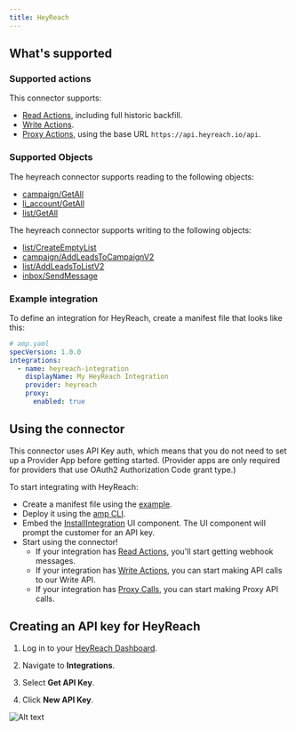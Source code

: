 ```yaml
---
title: HeyReach
---
```


## What's supported

### Supported actions

This connector supports:

- [Read Actions](/read-actions), including full historic backfill.
- [Write Actions](/write-actions).
- [Proxy Actions](/proxy-actions), using the base URL `https://api.heyreach.io/api`.

### Supported Objects
The heyreach connector supports reading to the following objects:
- [campaign/GetAll](https://documenter.getpostman.com/view/23808049/2sA2xb5F75#4aaf461e-54c4-4447-beb6-eb5ccca53fb3)
- [li_account/GetAll](https://documenter.getpostman.com/view/23808049/2sA2xb5F75#8a4d2924-d46c-443f-a4df-65216988a091)
- [list/GetAll](https://documenter.getpostman.com/view/23808049/2sA2xb5F75#c8ef68b4-c329-41ae-8298-72f2336bbb78)

The heyreach connector supports writing to the following objects:
- [list/CreateEmptyList](https://documenter.getpostman.com/view/23808049/2sA2xb5F75#69288286-5cfd-4d5b-9a7e-e758ebbdc988)
- [campaign/AddLeadsToCampaignV2](https://documenter.getpostman.com/view/23808049/2sA2xb5F75#9071e40e-3f6f-473c-b107-b07d36c25d29)
- [list/AddLeadsToListV2](https://documenter.getpostman.com/view/23808049/2sA2xb5F75#b1c5d588-09e6-4085-aafc-5a1b3a92d81a)
- [inbox/SendMessage](https://documenter.getpostman.com/view/23808049/2sA2xb5F75#6e32c3b6-bffc-4ea7-8a51-0e6416dad1df)

### Example integration

To define an integration for HeyReach, create a manifest file that looks like this:

```YAML
# amp.yaml
specVersion: 1.0.0
integrations:
  - name: heyreach-integration
    displayName: My HeyReach Integration
    provider: heyreach
    proxy:
      enabled: true
```

## Using the connector

This connector uses API Key auth, which means that you do not need to set up a Provider App before getting started. (Provider apps are only required for providers that use OAuth2 Authorization Code grant type.)

To start integrating with HeyReach:

- Create a manifest file using the [example](https://github.com/amp-labs/samples/blob/main/heyreach/amp.yaml).
- Deploy it using the [amp CLI](/cli/overview).
- Embed the [InstallIntegration](/embeddable-ui-components#install-integration) UI component. The UI component will prompt the customer for an API key.
- Start using the connector!
   - If your integration has [Read Actions](/read-actions), you'll start getting webhook messages.
   - If your integration has [Write Actions](/write-actions), you can start making API calls to our Write API.
   - If your integration has [Proxy Calls](/proxy-actions), you can start making Proxy API calls.

## Creating an API key for HeyReach

1. Log in to your [HeyReach Dashboard](https://app.heyreach.io/app/dashboard).

2. Navigate to **Integrations**.

3. Select **Get API Key**.

4. Click **New API Key**.

![Alt text](/images/provider-guides/heyreach-api-key.gif)
